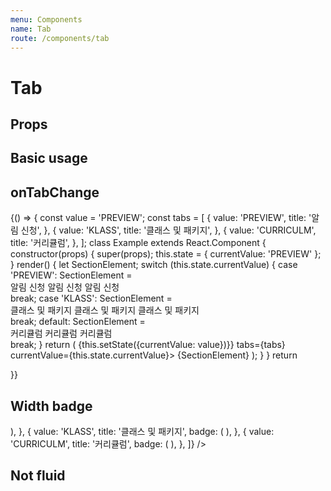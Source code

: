 ```yaml
---
menu: Components
name: Tab
route: /components/tab
---
```



# Tab

## Props

<PropsTable of={TabComponent} />

## Basic usage

<Playground>
  <PlayGroundContainer>
    <Tab
      currentValue="PREVIEW"
      tabs={[
        {
          value: 'PREVIEW',
          title: '알림 신청',
        },
        {
          value: 'KLASS',
          title: '클래스 및 패키지',
        },
        {
          value: 'CURRICULM',
          title: '커리큘럼',
        },
      ]}
    />
    <Tab
      type="orange"
      currentValue="PREVIEW"
      tabs={[
        {
          value: 'PREVIEW',
          title: '알림 신청',
        },
        {
          value: 'KLASS',
          title: '클래스 및 패키지',
        },
        {
          value: 'CURRICULM',
          title: '커리큘럼',
        },
      ]}
    />
  </PlayGroundContainer>
  <ThemeProvider theme={Theme.dark}>
    <PlayGroundContainer>
      <Tab
        currentValue="PREVIEW"
        tabs={[
          {
            value: 'PREVIEW',
            title: '알림 신청',
          },
          {
            value: 'KLASS',
            title: '클래스 및 패키지',
          },
          {
            value: 'CURRICULM',
            title: '커리큘럼',
          },
        ]}
      />
      <Tab
        type="red"
        currentValue="PREVIEW"
        tabs={[
          {
            value: 'PREVIEW',
            title: '알림 신청',
          },
          {
            value: 'KLASS',
            title: '클래스 및 패키지',
          },
          {
            value: 'CURRICULM',
            title: '커리큘럼',
          },
        ]}
      />
    </PlayGroundContainer>
  </ThemeProvider>
</Playground>

## onTabChange

<Playground>
  {() => {
    const value = 'PREVIEW';
    const tabs = [
      {
        value: 'PREVIEW',
        title: '알림 신청',
      },
      {
        value: 'KLASS',
        title: '클래스 및 패키지',
      },
      {
        value: 'CURRICULM',
        title: '커리큘럼',
      },
    ];
    class Example extends React.Component {
      constructor(props) {
        super(props);
        this.state = { currentValue: 'PREVIEW' };
      }
      render() {
        let SectionElement;
        switch (this.state.currentValue) {
          case 'PREVIEW':
            SectionElement = <div>알림 신청 알림 신청 알림 신청</div>
            break;
          case 'KLASS':
            SectionElement = <div>클래스 및 패키지 클래스 및 패키지 클래스 및 패키지</div>
            break;
          default:
            SectionElement = <div>커리큘럼 커리큘럼 커리큘럼</div>
            break;
        }
        return (
          <Tab onTabChange={(value) => {this.setState({currentValue: value})}} tabs={tabs} currentValue={this.state.currentValue}>
            {SectionElement}
          </Tab>
        );
      }
    }
    return <Example />

}}

</Playground>

## Width badge

<Playground>
  <Tab
    currentValue="PREVIEW"
    tabs={[
      {
        value: 'PREVIEW',
        title: '알림 신청',
        badge: '0개',
      },
      {
        value: 'KLASS',
        title: '클래스 및 패키지',
        badge: '5개',
      },
      {
        value: 'CURRICULM',
        title: '커리큘럼',
        badge: '12개',
      },
    ]}
  />
</Playground>

<Playground>
  <Tab
    currentValue="PREVIEW"
    tabs={[
      {
        value: 'PREVIEW',
        title: '알림 신청',
        badge: (
          <Badge pill backgroundColor={Colors.red500}>
            <Icon.Check fillColor={Colors.white} />
          </Badge>
        ),
      },
      {
        value: 'KLASS',
        title: '클래스 및 패키지',
        badge: (
          <Badge pill backgroundColor={Colors.red500}>
            <Icon.Check fillColor={Colors.white} />
          </Badge>
        ),
      },
      {
        value: 'CURRICULM',
        title: '커리큘럼',
        badge: (
          <Badge pill backgroundColor={Colors.gray500}>
            <Icon.Check fillColor={Colors.white} />
          </Badge>
        ),
      },
    ]}
  />
</Playground>

## Not fluid

<Playground>
  <Tab
    fluid={false}
    currentValue="PREVIEW"
    tabs={[
      {
        value: 'PREVIEW',
        title: '알림 신청',
        badge: '0개',
      },
      {
        value: 'KLASS',
        title: '클래스 및 패키지',
        badge: '5개',
      },
      {
        value: 'CURRICULM',
        title: '커리큘럼',
        badge: '12개',
      },
    ]}
  />
</Playground>

